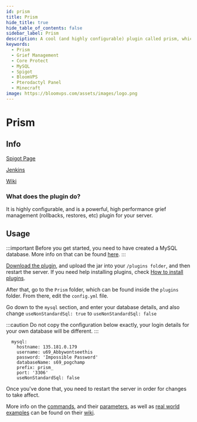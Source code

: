 ```yaml
---
id: prism
title: Prism
hide_title: true
hide_table_of_contents: false
sidebar_label: Prism
description: A cool (and highly configurable) plugin called prism, which allows you to track player actions and rollback griefs. 
keywords:
  - Prism
  - Grief Management
  - Core Protect
  - MySQL
  - Spigot
  - BloomVPS
  - Pterodactyl Panel
  - Minecraft
image: https://bloomvps.com/assets/images/logo.png
---
```

# Prism
## Info
[Spigot Page](https://www.spigotmc.org/resources/prism.75166/)

[Jenkins](https://jenkins.addstar.com.au/job/Prism-Bukkit%201.16/)

[Wiki](https://github.com/AddstarMC/Prism-Bukkit/wiki)

### What does the plugin do?

It is highly configurable, and is a powerful, high performance grief management (rollbacks, restores, etc) plugin for your server.

## Usage


:::important
Before you get started, you need to have created a MySQL database. More info on that can be found [here](https://docs.bloom.host/databases).
:::


[Download the plugin](https://jenkins.addstar.com.au/job/Prism-Bukkit%201.16/), and upload the jar into your `/plugins folder`, and then restart the server. If you need help installing plugins, check [How to install plugins](https://docs.bloom.host/plugins). 
 
 After that, go to the `Prism` folder, which can be found inside the `plugins` folder. From there, edit the `config.yml` file. 

Go down to the `mysql` section, and enter your database details, and also change  `useNonStandardSql: true` to `useNonStandardSql: false`

:::caution
Do not copy the configuration below exactly, your login details for your own database will be different. 
:::

```YML
  mysql:
    hostname: 135.181.0.179
    username: u69_Abbywontseethis
    password: 'Impossible Password'
    databaseName: s69_pogchamp
    prefix: prism_
    port: '3306'
    useNonStandardSql: false
```
 Once you've done that, you need to restart the server in order for changes to take affect. 
 
 More info on the [commands](https://github.com/AddstarMC/Prism-Bukkit/wiki/Commands), and their [parameters](https://github.com/AddstarMC/Prism-Bukkit/wiki/Understanding-Parameters-Actions-Flags), as well as [real world examples](https://github.com/AddstarMC/Prism-Bukkit/wiki/Real-Examples) can be found on their [wiki](https://github.com/AddstarMC/Prism-Bukkit/wiki).
